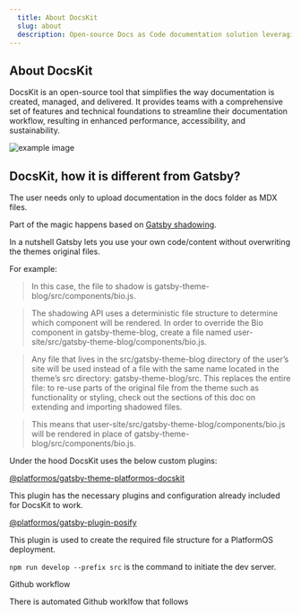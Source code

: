 ```yaml
---
  title: About DocsKit
  slug: about
  description: Open-source Docs as Code documentation solution leveraging platformOS, a git workflow, and a static site generator
---
```


## About DocsKit

DocsKit is an open-source tool that simplifies the way documentation is created, managed, and delivered. It provides teams with a comprehensive set of features and technical foundations to streamline their documentation workflow, resulting in enhanced performance, accessibility, and sustainability.

![example image](./_assets/flexibility.jpg)


## DocsKit, how it is different from Gatsby?

The user needs only to upload documentation in the docs folder as MDX files.

Part of the magic happens based on [Gatsby shadowing](https://www.gatsbyjs.com/docs/how-to/plugins-and-themes/shadowing/).

In a nutshell Gatsby lets you use your own code/content without overwriting the themes original files.




For example:

> In this case, the file to shadow is gatsby-theme-blog/src/components/bio.js.

> The shadowing API uses a deterministic file structure to determine which component will be rendered. In order to override the Bio component in gatsby-theme-blog, create a file named user-site/src/gatsby-theme-blog/components/bio.js.

> Any file that lives in the src/gatsby-theme-blog directory of the user’s site will be used instead of a file with the same name located in the theme’s src directory: gatsby-theme-blog/src. This replaces the entire file: to re-use parts of the original file from the theme such as functionality or styling, check out the sections of this doc on extending and importing shadowed files.

> This means that user-site/src/gatsby-theme-blog/components/bio.js will be rendered in place of gatsby-theme-blog/src/components/bio.js.



Under the hood DocsKit uses the below custom plugins:

[@platformos/gatsby-theme-platformos-docskit](https://www.npmjs.com/package/@platformos/gatsby-theme-platformos-docskit)

This plugin has the necessary plugins and configuration already included for DocsKit to work.



[@platformos/gatsby-plugin-posify](https://www.npmjs.com/package/@platformos/gatsby-plugin-posify?activeTab=readme)

This plugin is used to create the required file structure for a PlatformOS deployment.


`npm run develop --prefix src` is the command to initiate the dev server.

Github workflow

There is automated Github worklfow that follows 